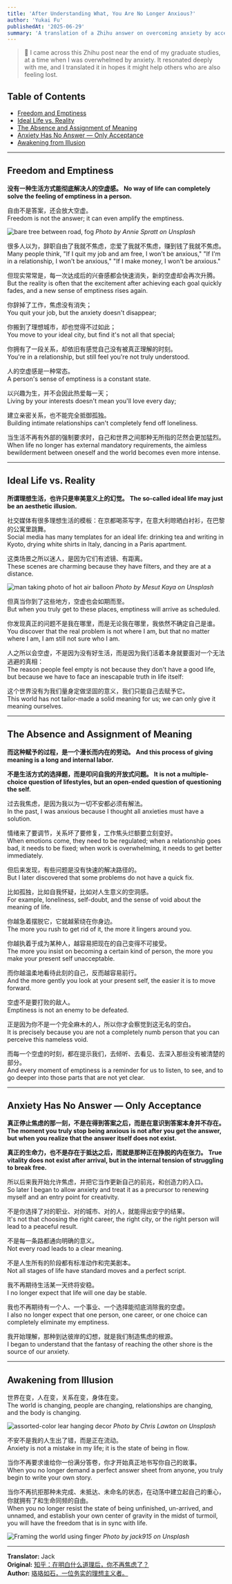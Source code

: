 ```yaml
---
title: 'After Understanding What, You Are No Longer Anxious?'
author: 'Yukai Fu'
publishedAt: '2025-06-29'
summary: 'A translation of a Zhihu answer on overcoming anxiety by accepting emptiness and the fluid nature of life, rather than searching for a definitive solution.'
---
```


> 💬 I came across this Zhihu post near the end of my graduate studies, at a time when I was overwhelmed by anxiety. It resonated deeply with me, and I translated it in hopes it might help others who are also feeling lost.

## Table of Contents
- [Freedom and Emptiness](#freedom-and-emptiness)
- [Ideal Life vs. Reality](#ideal-life-vs-reality)
- [The Absence and Assignment of Meaning](#the-absence-and-assignment-of-meaning)
- [Anxiety Has No Answer — Only Acceptance](#anxiety-has-no-answer--only-acceptance)
- [Awakening from Illusion](#awakening-from-illusion)

---

## Freedom and Emptiness

**没有一种生活方式能彻底解决人的空虚感。**
**No way of life can completely solve the feeling of emptiness in a person.**

自由不是答案，还会放大空虚。  
Freedom is not the answer; it can even amplify the emptiness.

![bare tree between road, fog](https://images.unsplash.com/photo-1485236715568-ddc5ee6ca227?q=80&w=774&auto=format&fit=crop&ixlib=rb-4.1.0&ixid=M3wxMjA3fDB8MHxwaG90by1wYWdlfHx8fGVufDB8fHx8fA%3D%3D)
*Photo by Annie Spratt on Unsplash*

很多人以为，辞职自由了我就不焦虑，恋爱了我就不焦虑，赚到钱了我就不焦虑。  
Many people think, "If I quit my job and am free, I won't be anxious," "If I'm in a relationship, I won't be anxious," "If I make money, I won't be anxious."

但现实常常是，每一次达成后的兴奋感都会快速消失，新的空虚却会再次升腾。  
But the reality is often that the excitement after achieving each goal quickly fades, and a new sense of emptiness rises again.

你辞掉了工作，焦虑没有消失；  
You quit your job, but the anxiety doesn't disappear;

你搬到了理想城市，却也觉得不过如此；  
You move to your ideal city, but find it's not all that special;

你拥有了一段关系，却依旧有感觉自己没有被真正理解的时刻。  
You're in a relationship, but still feel you're not truly understood.

人的空虚感是一种常态。  
A person's sense of emptiness is a constant state.

以兴趣为生，并不会因此热爱每一天；  
Living by your interests doesn't mean you'll love every day;

建立亲密关系，也不能完全抵御孤独。  
Building intimate relationships can't completely fend off loneliness.

当生活不再有外部的强制要求时，自己和世界之间那种无所指的茫然会更加猛烈。  
When life no longer has external mandatory requirements, the aimless bewilderment between oneself and the world becomes even more intense.

---

## Ideal Life vs. Reality

**所谓理想生活，也许只是审美意义上的幻觉。**
**The so-called ideal life may just be an aesthetic illusion.**

社交媒体有很多理想生活的模板：在京都喝茶写字，在意大利晾晒白衬衫，在巴黎的公寓里跳舞。  
Social media has many templates for an ideal life: drinking tea and writing in Kyoto, drying white shirts in Italy, dancing in a Paris apartment.

这类场景之所以迷人，是因为它们有滤镜、有距离。  
These scenes are charming because they have filters, and they are at a distance.

![man taking photo of hot air balloon](https://images.unsplash.com/photo-1530789253388-582c481c54b0?q=80&w=1740&auto=format&fit=crop&ixlib=rb-4.1.0&ixid=M3wxMjA3fDB8MHxwaG90by1wYWdlfHx8fGVufDB8fHx8fA%3D%3D)
*Photo by Mesut Kaya on Unsplash*

但真当你到了这些地方，空虚也会如期而至。  
But when you truly get to these places, emptiness will arrive as scheduled.

你发现真正的问题不是我在哪里，而是无论我在哪里，我依然不确定自己是谁。  
You discover that the real problem is not where I am, but that no matter where I am, I am still not sure who I am.

人之所以会空虚，不是因为没有好生活，而是因为我们活着本身就要面对一个无法逃避的真相：  
The reason people feel empty is not because they don't have a good life, but because we have to face an inescapable truth in life itself:

这个世界没有为我们量身定做坚固的意义，我们只能自己去赋予它。  
This world has not tailor-made a solid meaning for us; we can only give it meaning ourselves.

---

## The Absence and Assignment of Meaning

**而这种赋予的过程，是一个漫长而内在的劳动。**
**And this process of giving meaning is a long and internal labor.**

**不是生活方式的选择题，而是叩问自我的开放式问题。**
**It is not a multiple-choice question of lifestyles, but an open-ended question of questioning the self.**

过去我焦虑，是因为我以为一切不安都必须有解法。  
In the past, I was anxious because I thought all anxieties must have a solution.

情绪来了要调节，关系坏了要修复，工作焦头烂额要立刻变好。  
When emotions come, they need to be regulated; when a relationship goes bad, it needs to be fixed; when work is overwhelming, it needs to get better immediately.

但后来发现，有些问题是没有快速的解决路径的。  
But I later discovered that some problems do not have a quick fix.

比如孤独，比如自我怀疑，比如对人生意义的空洞感。  
For example, loneliness, self-doubt, and the sense of void about the meaning of life.

你越急着摆脱它，它就越萦绕在你身边。  
The more you rush to get rid of it, the more it lingers around you.

你越执着于成为某种人，越容易把现在的自己变得不可接受。  
The more you insist on becoming a certain kind of person, the more you make your present self unacceptable.

而你越温柔地看待此刻的自己，反而越容易前行。  
And the more gently you look at your present self, the easier it is to move forward.

空虚不是要打败的敌人。  
Emptiness is not an enemy to be defeated.

正是因为你不是一个完全麻木的人，所以你才会察觉到这无名的空白。  
It is precisely because you are not a completely numb person that you can perceive this nameless void.

而每一个空虚的时刻，都在提示我们，去倾听、去看见、去深入那些没有被清楚的部分。  
And every moment of emptiness is a reminder for us to listen, to see, and to go deeper into those parts that are not yet clear.

---

## Anxiety Has No Answer — Only Acceptance

**真正停止焦虑的那一刻，不是在得到答案之后，而是在意识到答案本身并不存在。**
**The moment you truly stop being anxious is not after you get the answer, but when you realize that the answer itself does not exist.**

**真正的生命力，也不是存在于抵达之后，而就是那种正在挣脱的内在张力。**
**True vitality does not exist after arrival, but in the internal tension of struggling to break free.**


所以后来我开始允许焦虑，并把它当作更新自己的前兆，和创造力的入口。  
So later I began to allow anxiety and treat it as a precursor to renewing myself and an entry point for creativity.

不是你选择了对的职业、对的城市、对的人，就能得出安宁的结果。  
It's not that choosing the right career, the right city, or the right person will lead to a peaceful result.

不是每一条路都通向明确的意义。  
Not every road leads to a clear meaning.

不是人生所有的阶段都有标准动作和完美剧本。  
Not all stages of life have standard moves and a perfect script.

我不再期待生活某一天终将安稳。  
I no longer expect that life will one day be stable.

我也不再期待有一个人、一个事业、一个选择能彻底消除我的空虚。  
I also no longer expect that one person, one career, or one choice can completely eliminate my emptiness.

我开始理解，那种到达彼岸的幻想，就是我们制造焦虑的根源。  
I began to understand that the fantasy of reaching the other shore is the source of our anxiety.

---

## Awakening from Illusion

世界在变，人在变，关系在变，身体在变。  
The world is changing, people are changing, relationships are changing, and the body is changing.

![assorted-color lear hanging decor](https://images.unsplash.com/photo-1477414348463-c0eb7f1359b6?q=80&w=1740&auto=format&fit=crop&ixlib=rb-4.1.0&ixid=M3wxMjA3fDB8MHxwaG90by1wYWdlfHx8fGVufDB8fHx8fA%3D%3D)
*Photo by Chris Lawton on Unsplash*

不安不是我的人生出了错，而是正在流动。  
Anxiety is not a mistake in my life; it is the state of being in flow.

当你不再要求谁给你一份满分答卷，你才开始真正地书写你自己的故事。  
When you no longer demand a perfect answer sheet from anyone, you truly begin to write your own story.

当你不再抗拒那种未完成、未抵达、未命名的状态，在动荡中建立起自己的重心，你就拥有了和生命同频的自由。  
When you no longer resist the state of being unfinished, un-arrived, and unnamed, and establish your own center of gravity in the midst of turmoil, you will have the freedom that is in sync with life.

![Framing the world using finger](https://images.unsplash.com/photo-1751233187487-e0ef3aa898ed?q=80&w=2064&auto=format&fit=crop&ixlib=rb-4.1.0&ixid=M3wxMjA3fDB8MHxwaG90by1wYWdlfHx8fGVufDB8fHx8fA%3D%3D)
*Photo by jack915 on Unsplash*

---

**Translator:** Jack  
**Original:** [知乎：在明白什么道理后，你不再焦虑了？](https://www.zhihu.com/question/511311505/answer/1903152811740488612)  
**Author:** [珞珞如石，一位务实的理想主义者。](https://www.zhihu.com/people/fan-miao-34-48)   